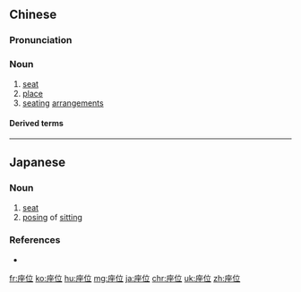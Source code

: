 ==Chinese==
{{zh-forms|alt=坐位}}

===Pronunciation===
{{zh-pron
|m=zuòwèi,tl=y
|c=zo6 wai6-2
|h=pfs=chho-vi
|mn=qz:chǒ-ūi/tw,xm,zz:chō-ūi
|ma=y
|cat=n
}}

===Noun===
{{zh-noun}}

# [[seat]] {{gloss|something to sit on}} {{zh-mw|個}}
# [[place]] {{gloss|vacancy or available position}}
# [[seating]] [[arrangement]]s

====Derived terms====
{{zh-der|愛心座位|劃座位}}

{{zh-cat|Elementary}}

----

==Japanese==
{{ja-kanjitab|ざ|い|yomi=on}}

===Noun===
{{ja-noun|ざい}}

# [[seat]]
# [[posing]] of [[sit]]ting

===References===
* {{R:Kojien}}

[[fr:座位]]
[[ko:座位]]
[[hu:座位]]
[[mg:座位]]
[[ja:座位]]
[[chr:座位]]
[[uk:座位]]
[[zh:座位]]